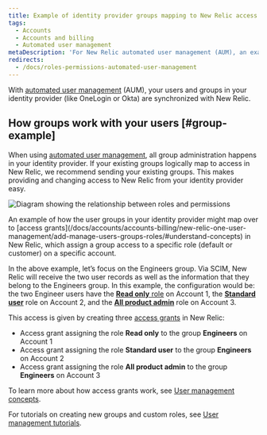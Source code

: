 ```yaml
---
title: Example of identity provider groups mapping to New Relic access grants 
tags:
  - Accounts
  - Accounts and billing
  - Automated user management
metaDescription: 'For New Relic automated user management (AUM), an example of how identity provider groups map over to New Relic access grants.'
redirects:
  - /docs/roles-permissions-automated-user-management
---
```


With [automated user management](/docs/accounts/accounts/automated-user-management/automated-user-provisioning-single-sign) (AUM), your users and groups in your identity provider (like OneLogin or Okta) are synchronized with New Relic.

## How groups work with your users [#group-example]

When using [automated user management](/docs/accounts/accounts/automated-user-management/automated-user-provisioning-single-sign), all group administration happens in your identity provider. If your existing groups logically map to access in New Relic, we recommend sending your existing groups. This makes providing and changing access to New Relic from your identity provider easy.

![Diagram showing the relationship between roles and permissions](./images/Roles%26Permissions.png "Roles and permissions")

<figcaption>
An example of how the user groups in your identity provider might map over to [access grants](/docs/accounts/accounts-billing/new-relic-one-user-management/add-manage-users-groups-roles/#understand-concepts) in New Relic, which assign a group access to a specific role (default or customer) on a specific account. 
</figcaption>

In the above example, let’s focus on the Engineers group. Via SCIM, New Relic will receive the two user records as well as the information that they belong to the Engineers group. In this example, the configuration would be: the two Engineer users have the [**Read only** role](/docs/accounts/accounts-billing/new-relic-one-user-management/new-relic-one-user-model#standard-roles) on Account 1, the [**Standard user**](/docs/accounts/accounts-billing/new-relic-one-user-management/new-relic-one-user-model#standard-roles) role on Account 2, and the [**All product admin**](/docs/accounts/accounts-billing/new-relic-one-user-management/new-relic-one-user-model#standard-roles) role on Account 3.

This access is given by creating three [access grants](/docs/accounts/accounts-billing/new-relic-one-user-management/add-manage-users-groups-roles/#understand-concepts) in New Relic:

* Access grant assigning the role **Read only** to the group **Engineers** on Account 1
* Access grant assigning the role **Standard user** to the group **Engineers** on Account 2
* Access grant assigning the role **All product admin** to the group **Engineers** on Account 3

To learn more about how access grants work, see [User management concepts](/docs/accounts/accounts-billing/new-relic-one-user-management/add-manage-users-groups-roles/#understand-concepts). 

For tutorials on creating new groups and custom roles, see [User management tutorials](/docs/accounts/accounts-billing/new-relic-one-user-management/tutorial-add-new-user-groups-roles-new-relic-one-user-model/).